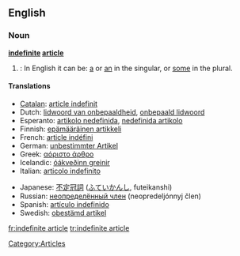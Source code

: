 ==English==
===Noun===
'''[[indefinite]] [[article]]'''

#{{grammar}}: In English it can be: [[a]] or [[an]] in the singular, or [[some]] in the plural.

====Translations====
{{top}}
*[[Catalan]]: [[article indefinit]]
*Dutch: [[lidwoord van onbepaaldheid]], [[onbepaald lidwoord]] {{n}}
*Esperanto: [[artikolo nedefinida]], [[nedefinida artikolo]]
*Finnish: [[epämääräinen artikkeli]]
*French: [[article indéfini]] {{m}}
*German: [[unbestimmter Artikel]] {{m}}
*Greek: [[αόριστο άρθρο]] {{n}}
*Icelandic: [[óákveðinn greinir]] {{m}}
*Italian: [[articolo indefinito]] {{m}}
{{mid}}
*Japanese: [[不定冠詞]] ([[ふていかんし]], futeikanshi) 
*Russian: [[неопределённый член]] (neopredeljónnyj člen) {{m}}
*Spanish: [[artículo indefinido]] {{m}}
*Swedish: [[obestämd artikel]] {{c}}
{{bottom}}

[[Category:Articles]]

[[fr:indefinite article]]
[[tr:indefinite article]]